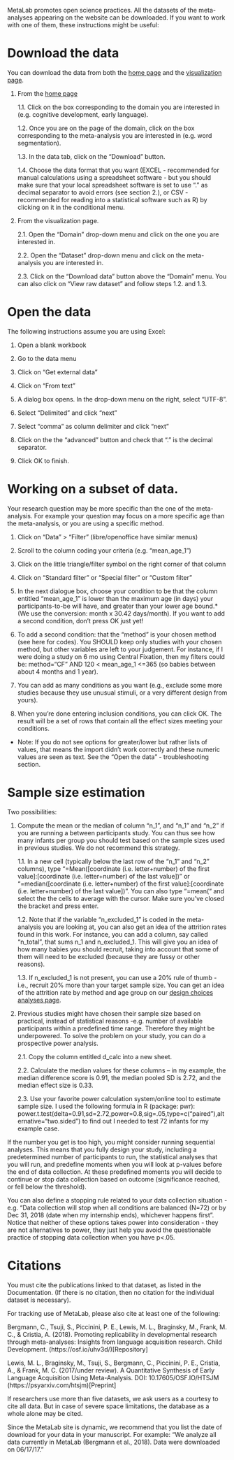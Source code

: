 MetaLab promotes open science practices. All the datasets of the meta-analyses appearing on the website can be downloaded. If you want to work with one of them, these instructions might be useful:

# Download the data
You can download the data from both the [home page](http://metalab.stanford.edu) and the [visualization page](http://metalab.stanford.edu/app.html?id=visualization).

1. From the [home page](http://metalab.stanford.edu)

   1.1. Click on the box corresponding to the domain you are interested in (e.g. cognitive development, early language).  
      
   1.2. Once you are on the page of the domain, click on the box corresponding to the meta-analysis you are interested in (e.g. word segmentation).
      
   1.3. In the data tab, click on the “Download” button. 
      
   1.4. Choose the data format that you want (EXCEL - recommended for manual calculations using a spreadsheet software - but you should make sure that your local spreadsheet software is set to use "." as decimal separator to avoid errors (see section 2.), or CSV - recommended for reading into a statistical software such as R) by clicking on it in the conditional menu. 
   
2. From the visualization page.
   
   2.1. Open the “Domain” drop-down menu and click on the one you are interested in.

   2.2. Open the “Dataset” drop-down menu and click on the meta-analysis you are interested in.

   2.3. Click on the “Download data” button above the “Domain” menu. You can also click on “View raw dataset” and follow steps 1.2. and 1.3.  

# Open the data
The following instructions assume you are using Excel:

1. Open a blank workbook

2. Go to the data menu

3. Click on “Get external data”

4. Click on “From text”

5. A dialog box opens. In the drop-down menu on the right, select “UTF-8”.

6. Select “Delimited” and click “next”

7. Select “comma” as column delimiter and click “next”

8. Click on the the “advanced” button and check that “.” is the decimal separator. 

9. Click OK to finish.

# Working on a subset of data. 
Your research question may be more specific than the one of the meta-analysis. For example your question may focus on a more specific age than the meta-analysis, or you are using a specific method. 

1. Click on “Data” > “Filter” (libre/openoffice have similar menus)

2. Scroll to the column coding your criteria (e.g. "mean_age_1")

3. Click on the little triangle/filter symbol on the right corner of that column

4. Click on "Standard filter" or "Special filter" or "Custom filter"

5. In the next dialogue box, choose your condition to be that the column entitled "mean_age_1" is lower than the maximum age (in days) your participants-to-be will have, and greater than your lower age bound.* (We use the conversion: month x 30.42 days/month). If you want to add a second condition, don't press OK just yet!

6. To add a second condition: that the "method" is your chosen method (see here for codes). You SHOULD keep only studies with your chosen method, but other variables are left to your judgement. For instance, if I were doing a study on 6 mo using Central Fixation, then my filters could be: method="CF" AND 120 < mean_age_1 <=365 (so babies between about 4 months and 1 year). 

7. You can add as many conditions as you want (e.g., exclude some more studies because they use unusual stimuli, or a very different design from yours). 

8. When you're done entering inclusion conditions, you can click OK. The result will be a set of rows that contain all the effect sizes meeting your conditions.

* Note: If you do not see options for greater/lower but rather lists of values, that means the import didn't work correctly and these numeric values are seen as text. See the "Open the data" - troubleshooting section.

# Sample size estimation 

Two possibilities:

1. Compute the mean or the median of column "n_1", and “n_1” and “n_2” if you are running a between participants study. You can thus see how many infants per group you should test based on the sample sizes used in previous studies. We do not recommend this strategy. 

   1.1. In a new cell (typically below the last row of the “n_1” and “n_2” columns), type “=Mean([coordinate (i.e. letter+number) of the first value]:[coordinate (i.e. letter+number) of the last value])” or “=median([coordinate (i.e. letter+number) of the first value]:[coordinate (i.e. letter+number) of the last value])”. You can also type “=mean(“ and select the the cells to average with the cursor. Make sure you’ve closed the bracket and press enter.

   1.2. Note that if the variable "n_excluded_1" is coded in the meta-analysis you are looking at, you can also get an idea of the attrition rates found in this work. For instance, you can add a column, say called "n_total", that sums n_1 and n_excluded_1. This will give you an idea of how many babies you should recruit, taking into account that some of them will need to be excluded (because they are fussy or other reasons). 

   1.3. If n_excluded_1 is not present, you can use a 20% rule of thumb - i.e., recruit 20% more than your target sample size.  You can get an idea of the attrition rate by method and age group on our [design choices analyses page](http://metalab.stanford.edu/reports/method_choice.html).

2. Previous studies might have chosen their sample size based on practical, instead of statistical reasons -e.g. number of available participants within a predefined time range. Therefore they might be underpowered. To solve the problem on your study, you can do a prospective power analysis. 

   2.1. Copy the column entitled d_calc into a new sheet.

   2.2. Calculate the median values for these columns -- in my example, the median difference score is 0.91, the median pooled SD is 2.72, and the median effect size is 0.33.

   2.3. Use your favorite power calculation system/online tool to estimate sample size. I used the following formula in R (package: pwr): power.t.test(delta=0.91,sd=2.72,power=0.8,sig=.05,type=c("paired"),alternative="two.sided") to find out I needed to test 72 infants for my example case. 

If the number you get is too high, you might consider running sequential analyses. This means that you fully design your study, including a predetermined number of participants to run, the statistical analyses that you will run, and predefine moments when you will look at p-values before the end of data collection. At these predefined moments you will decide to continue or stop data collection based on outcome (significance reached, or fell below the threshold). 

You can also define a stopping rule related to your data collection situation - e.g. “Data collection will stop when all conditions are balanced (N=72) or by Dec 31, 2018 (date when my internship ends), whichever happens first”. 
Notice that neither of these options takes power into consideration - they are not alternatives to power, they just help you avoid the questionable practice of stopping data collection when you have p<.05.

# Citations

You must cite the publications linked to that dataset, as listed in the Documentation. (If there is no citation, then no citation for the individual dataset is necessary).

For tracking use of MetaLab, please also cite at least one of the following:

Bergmann, C., Tsuji, S., Piccinini, P. E., Lewis, M. L., Braginsky, M., Frank, M. C., & Cristia, A. (2018). Promoting replicability in developmental research through meta-analyses: Insights from language acquisition research. Child Development. (https://osf.io/uhv3d/)[Repository]

Lewis, M. L., Braginsky, M., Tsuji, S., Bergmann, C., Piccinini, P. E., Cristia, A., & Frank, M. C. (2017/under review). A Quantitative Synthesis of Early Language Acquisition Using Meta-Analysis. DOI: 10.17605/OSF.IO/HTSJM (https://psyarxiv.com/htsjm)[Preprint]

If researchers use more than five datasets, we ask users as a courtesy to cite all data. But in case of severe space limitations, the database as a whole alone may be cited.

Since the MetaLab site is dynamic, we recommend that you list the date of download for your data in your manuscript. For example: “We analyze all data currently in MetaLab (Bergmann et al., 2018). Data were downloaded on 06/17/17.”
